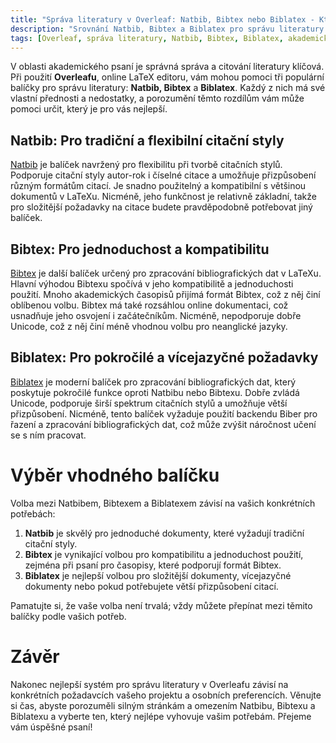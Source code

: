 ```yaml
---
title: "Správa literatury v Overleaf: Natbib, Bibtex nebo Biblatex - Který je pro vás nejlepší?"
description: "Srovnání Natbib, Bibtex a Biblatex pro správu literatury v Overleaf, abyste mohli určit nejlepší možnost pro vaše potřeby při psaní."
tags: [Overleaf, správa literatury, Natbib, Bibtex, Biblatex, akademické psaní, správa citací]
---
```




V oblasti akademického psaní je správná správa a citování literatury klíčová. Při použití **Overleafu**, online LaTeX editoru, vám mohou pomoci tři populární balíčky pro správu literatury: **Natbib, Bibtex** a **Biblatex**. Každý z nich má své vlastní přednosti a nedostatky, a porozumění těmto rozdílům vám může pomoci určit, který je pro vás nejlepší.

<CiteDrive/>

## Natbib: Pro tradiční a flexibilní citační styly

[Natbib](https://ctan.org/pkg/natbib) je balíček navržený pro flexibilitu při tvorbě citačních stylů. Podporuje citační styly autor-rok i číselné citace a umožňuje přizpůsobení různým formátům citací. Je snadno použitelný a kompatibilní s většinou dokumentů v LaTeXu. Nicméně, jeho funkčnost je relativně základní, takže pro složitější požadavky na citace budete pravděpodobně potřebovat jiný balíček.

## Bibtex: Pro jednoduchost a kompatibilitu

[Bibtex](https://ctan.org/pkg/bibtex) je další balíček určený pro zpracování bibliografických dat v LaTeXu. Hlavní výhodou Bibtexu spočívá v jeho kompatibilitě a jednoduchosti použití. Mnoho akademických časopisů přijímá formát Bibtex, což z něj činí oblíbenou volbu. Bibtex má také rozsáhlou online dokumentaci, což usnadňuje jeho osvojení i začátečníkům. Nicméně, nepodporuje dobře Unicode, což z něj činí méně vhodnou volbu pro neanglické jazyky.

## Biblatex: Pro pokročilé a vícejazyčné požadavky

[Biblatex](https://ctan.org/pkg/biblatex) je moderní balíček pro zpracování bibliografických dat, který poskytuje pokročilé funkce oproti Natbibu nebo Bibtexu. Dobře zvládá Unicode, podporuje širší spektrum citačních stylů a umožňuje větší přizpůsobení. Nicméně, tento balíček vyžaduje použití backendu Biber pro řazení a zpracování bibliografických dat, což může zvýšit náročnost učení se s ním pracovat.

# Výběr vhodného balíčku

Volba mezi Natbibem, Bibtexem a Biblatexem závisí na vašich konkrétních potřebách:

1. **Natbib** je skvělý pro jednoduché dokumenty, které vyžadují tradiční citační styly.
2. **Bibtex** je vynikající volbou pro kompatibilitu a jednoduchost použití, zejména při psaní pro časopisy, které podporují formát Bibtex.
3. **Biblatex** je nejlepší volbou pro složitější dokumenty, vícejazyčné dokumenty nebo pokud potřebujete větší přizpůsobení citací.

Pamatujte si, že vaše volba není trvalá; vždy můžete přepínat mezi těmito balíčky podle vašich potřeb.

# Závěr

Nakonec nejlepší systém pro správu literatury v Overleafu závisí na konkrétních požadavcích vašeho projektu a osobních preferencích. Věnujte si čas, abyste porozuměli silným stránkám a omezením Natbibu, Bibtexu a Biblatexu a vyberte ten, který nejlépe vyhovuje vašim potřebám. Přejeme vám úspěšné psaní!
